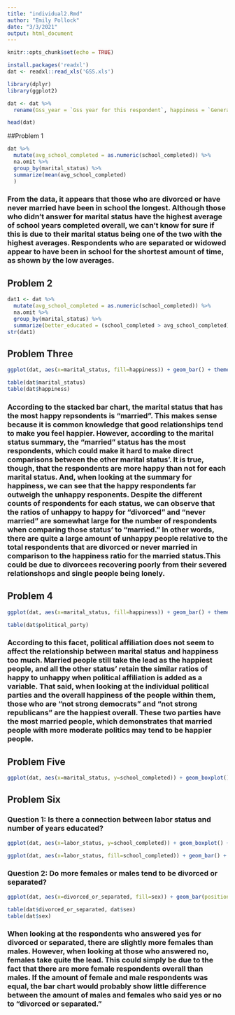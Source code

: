 ```yaml
---
title: "individual2.Rmd"
author: "Emily Pollock"
date: "3/3/2021"
output: html_document
---
```


```r
knitr::opts_chunk$set(echo = TRUE)
```

```r
install.packages('readxl')
dat <- readxl::read_xls('GSS.xls')
```

```r
library(dplyr)
library(ggplot2)
```


```r
dat <- dat %>%
  rename(Gss_year = `Gss year for this respondent`, happiness = `General happiness`, political_party = `Political party affiliation`, sex = `Respondents sex`, school_completed = `Highest year of school completed`, divorced_or_separated = `Ever been divorced or separated`, marital_status = `Marital status`, labor_status = `Labor force status`, id = `Respondent id number`, ballot_used = `Ballot used for interview`)
```

```r
head(dat)
```

##Problem 1

```r
dat %>%
  mutate(avg_school_completed = as.numeric(school_completed)) %>%
  na.omit %>% 
  group_by(marital_status) %>%
  summarize(mean(avg_school_completed)
  )
```
  
### From the data, it appears that those who are divorced or have never married have been in school the longest. Although those who didn't answer for marital status have the highest average of school years completed overall, we can't know for sure if this is due to their marital status being one of the two with the highest averages. Respondents who are separated or widowed appear to have been in school for the shortest amount of time, as shown by the low averages.

## Problem 2

```r
dat1 <- dat %>%
  mutate(avg_school_completed = as.numeric(school_completed)) %>%
  na.omit %>% 
  group_by(marital_status) %>%
  summarize(better_educated = (school_completed > avg_school_completed), .groups = 'drop', n=n())
str(dat1)
```

## Problem Three

```r
ggplot(dat, aes(x=marital_status, fill=happiness)) + geom_bar() + theme(axis.text.x = element_text(angle = 90), legend.title = element_text(size = 5),legend.text = element_text(size = 5), legend.key.size = unit(1, "line")) + xlab("Marital Status") + ylab("Happiness Count") + ggtitle("Happiness vs Marital Status")
```
```r
table(dat$marital_status)
table(dat$happiness)
```

### According to the stacked bar chart, the marital status that has the most happy repsondents is "married". This makes sense because it is common knowledge that good relationships tend to make you feel happier. However, according to the marital status summary, the "married" status has the most respondents, which could make it hard to make direct comparisons between the other marital status'. It is true, though, that the respondents are more happy than not for each marital status. And, when looking at the summary for happiness, we can see that the happy respondents far outweigh the unhappy responents. Despite the different counts of respondents for each status, we can observe that the ratios of unhappy to happy for "divorced" and "never married" are somewhat large for the number of respondents when comparing those status' to "married." In other words, there are quite a large amount of unhappy people relative to the total respondents that are divorced or never married in comparison to the happiness ratio for the married status.This could be due to divorcees recovering poorly from their severed relationshops and single people being lonely.

## Problem 4

```r
ggplot(dat, aes(x=marital_status, fill=happiness)) + geom_bar() + theme(axis.text.x = element_text(angle = 90, size = 5), axis.text.y = element_text(size = 5), legend.title = element_text(size = 5),legend.text = element_text(size = 5), legend.key.size = unit(1, "line")) + xlab("Marital Status") + ylab("Happiness Count") + ggtitle("Happiness vs Marital Status") + facet_wrap(~political_party)
```
```r
table(dat$political_party)
```

### According to this facet, political affiliation does not seem to affect the relationship between marital status and happiness too much. Married people still take the lead as the happiest people, and all the other status' retain the similar ratios of happy to unhappy when political affiliation is added as a variable. That said, when looking at the individual political parties and the overall happiness of the people within them, those who are "not strong democrats" and "not strong republicans" are the happiest overall. These two parties have the most married people, which demonstrates that married people with more moderate politics may tend to be happier people.

## Problem Five

```r
ggplot(dat, aes(x=marital_status, y=school_completed)) + geom_boxplot()
```




## Problem Six

### Question 1: Is there a connection between labor status and number of years educated?

```r
ggplot(dat, aes(x=labor_status, y=school_completed)) + geom_boxplot() + xlab("Labor Status") + ylab("School Years Completed") + ggtitle("Labor Status vs School Years Completed")

```

```r
ggplot(dat, aes(x=labor_status, fill=school_completed)) + geom_bar() + theme(axis.text.x = element_text(angle = 90, size = 5), plot.title=element_text(size=8), axis.text.y = element_text(size = 5), legend.title = element_text(size = 5),legend.text = element_text(size = 5), legend.key.size = unit(1, "line")) + xlab("Labor Status") + ylab("School Years Completed") + ggtitle("School Completed vs Labor Status According to Political Party") + facet_wrap(~political_party)

```



### Question 2: Do more females or males tend to be divorced or separated?

```r
ggplot(dat, aes(x=divorced_or_separated, fill=sex)) + geom_bar(position = "dodge") + theme(axis.text.x = element_text(angle = 90)) + xlab("Divorced or Separated") + ylab("Count") + ggtitle("Sex vs Divorced or Separated Status",)

```

```r
table(dat$divorced_or_separated, dat$sex)
table(dat$sex)
```

### When looking at the respondents who answered yes for divorced or separated, there are slightly more females than males. However, when looking at those who answered no, females take quite the lead. This could simply be due to the fact that there are more female respondents overall than males. If the amount of female and male respondents was equal, the bar chart would probably show little difference between the amount of males and females who said yes or no to "divorced or separated."


